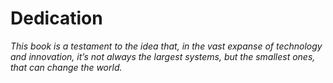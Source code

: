# Dedication {.unnumbered}

_This book is a testament to the idea that, in the vast expanse of technology and innovation, it's not always the largest systems, but the smallest ones, that can change the world._
